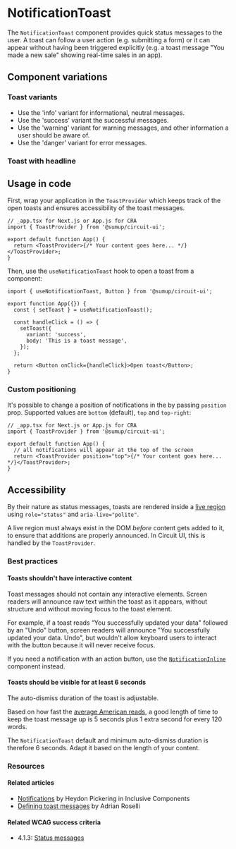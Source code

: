 
<Meta of={Stories} />

# NotificationToast

<Status variant="stable" />

The `NotificationToast` component provides quick status messages to the user. A toast can follow a user action (e.g. submitting a form) or it can appear without having been triggered explicitly (e.g. a toast message "You made a new sale" showing real-time sales in an app).

<Story of={Stories.Base} />
<Props />

## Component variations

### Toast variants

<Story of={Stories.Variants} />

- Use the 'info' variant for informational, neutral messages.
- Use the 'success' variant the successful messages.
- Use the 'warning' variant for warning messages, and other information a user should be aware of.
- Use the 'danger' variant for error messages.

### Toast with headline

<Story of={Stories.WithHeadline} />

## Usage in code

First, wrap your application in the `ToastProvider` which keeps track of the open toasts and ensures accessibility of the toast messages.

```tsx
// _app.tsx for Next.js or App.js for CRA
import { ToastProvider } from '@sumup/circuit-ui';

export default function App() {
  return <ToastProvider>{/* Your content goes here... */}</ToastProvider>;
}
```

Then, use the `useNotificationToast` hook to open a toast from a component:

```tsx
import { useNotificationToast, Button } from '@sumup/circuit-ui';

export function App({}) {
  const { setToast } = useNotificationToast();

  const handleClick = () => {
    setToast({
      variant: 'success',
      body: 'This is a toast message',
    });
  };

  return <Button onClick={handleClick}>Open toast</Button>;
}
```

### Custom positioning

It's possible to change a position of notifications in the by passing `position` prop. Supported values are `bottom` (default), `top` and  `top-right`:

```tsx
// _app.tsx for Next.js or App.js for CRA
import { ToastProvider } from '@sumup/circuit-ui';

export default function App() {
  // all notifications will appear at the top of the screen
  return <ToastProvider position="top">{/* Your content goes here... */}</ToastProvider>;
}
```

## Accessibility

By their nature as status messages, toasts are rendered inside a [live region](https://developer.mozilla.org/en-US/docs/Web/Accessibility/ARIA/ARIA_Live_Regions) using `role="status"` and `aria-live="polite"`.

A live region must always exist in the DOM _before_ content gets added to it, to ensure that additions are properly announced. In Circuit UI, this is handled by the `ToastProvider`.

### Best practices

#### Toasts shouldn't have interactive content

Toast messages should not contain any interactive elements. Screen readers will announce raw text within the toast as it appears, without structure and without moving focus to the toast element.

For example, if a toast reads “You successfully updated your data" followed by an "Undo" button, screen readers will announce "You successfully updated your data. Undo", but wouldn't allow keyboard users to interact with the button because it will never receive focus.

If you need a notification with an action button, use the [`NotificationInline`](Notifications/NotificationInline) component instead.

#### Toasts should be visible for at least 6 seconds

The auto-dismiss duration of the toast is adjustable.

Based on how fast the [average American reads](https://sheribyrnehaber.medium.com/designing-toast-messages-for-accessibility-fb610ac364be), a good length of time to keep the toast message up is 5 seconds plus 1 extra second for every 120 words.

The `NotificationToast` default and minimum auto-dismiss duration is therefore 6 seconds. Adapt it based on the length of your content.

### Resources

#### Related articles

- [Notifications](https://inclusive-components.design/notifications/) by Heydon Pickering in Inclusive Components
- [Defining toast messages](https://adrianroselli.com/2020/01/defining-toast-messages.html) by Adrian Roselli

#### Related WCAG success criteria

- 4.1.3: [Status messages](https://www.w3.org/WAI/WCAG21/Understanding/status-messages.html)
